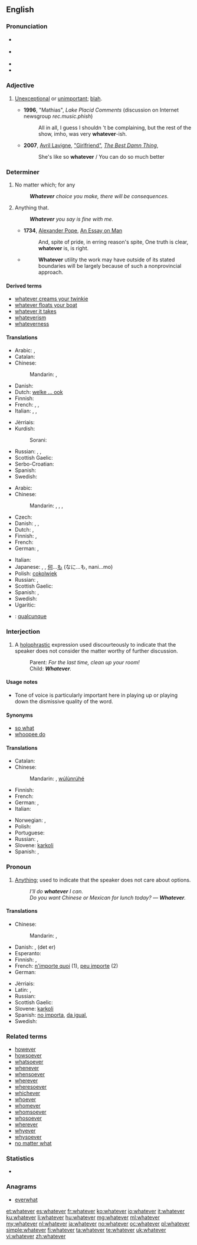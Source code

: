 ==English==

===Pronunciation===
* {{a|RP}} {{IPA|/ʍɒtˈɛvə/}}
* {{a|GenAm}} {{IPA|/wɑtˈɛvɚ/}}
* {{audio|en-us-whatever.ogg|Audio (US)}}
* {{rhymes|ɛvə(r)}}

===Adjective===
{{en-adj}}

# {{context|colloquial|lang=en}} [[unexceptional|Unexceptional]] or [[unimportant]]; [[blah]].
#* '''1996''', "Mathias", ''Lake Placid Comments'' (discussion on Internet newsgroup ''rec.music.phish'')
#*: All in all, I guess I shouldn 't be complaining, but the rest of the show, imho, was very '''whatever'''-ish.
#* '''2007''', [[w:Avril Lavigne|Avril Lavigne]], [[w:Girlfriend (Avril Lavigne song)|"Girlfriend"]], [[w:The Best Damn Thing|''The Best Damn Thing'']],
#*: She's like so '''whatever'''&nbsp;/ You can do so much better

===Determiner===
{{en-det}}

# No matter which; for any
#: '''''Whatever''' choice you make, there will be consequences.''
# {{context|relative|lang=en}} Anything that.
#: '''''Whatever''' you say is fine with me.''
#* '''1734''', [[w:Alexander Pope|Alexander Pope]], [[w:An Essay on Man|An Essay on Man]]
#*: And, spite of pride, in erring reason's spite, One truth is clear, '''whatever''' is, is right.
#* {{RQ:Schuster Hepaticae V|viii}}
#*: '''Whatever''' utility the work may have outside of its stated boundaries will be largely because of such a nonprovincial approach.

====Derived terms====
* [[whatever creams your twinkie]]
* [[whatever floats your boat]]
* [[whatever it takes]]
* [[whateverism]]
* [[whateverness]]

====Translations====
{{trans-top|no matter which; for any}}
* Arabic: {{t+|ar|أي|tr='ayy}},  {{t-|ar|أيما|tr='áyyamaa}}
* Catalan: {{t|ca|qualsevol}}
* Chinese:
*: Mandarin: {{t|cmn|不管怎樣|sc=Hani}},  {{t|cmn|不管怎样|tr=[[bùguǎn]] [[zěnyàng]]|sc=Hani}}
* Danish: {{t+|da|uanset}}
* Dutch: [[welke ... ook]]
* Finnish: {{t+|fi|tahansa|alt=minkä tahansa}}
* French: {{t+|fr|quel que soit}},  {{t+|fr|n'importe quel|m}},  {{t+|fr|n'importe quelle|f}}
* Italian: {{t+|it|qualunque}}, {{t+|it|qualsiasi}}, {{t+|it|qualsivoglia}}
{{trans-mid}}
* Jèrriais: {{tø|roa-jer|n'împorte tchi|alt=n'împorte tchi qu'}}
* Kurdish:
*: Sorani: {{t|ku|sc=ku-Arab|هه‌رچی}}
* Russian: {{t-|ru|какой бы ни|tr=kakój by ni}},  {{t+|ru|любой|tr=ljubój}},  {{t-|ru|какой бы то ни было|tr=kakój by to ní bylo}}
* Scottish Gaelic: {{t-|gd|ge be}}
* Serbo-Croatian: {{t-|sh|koji god}}
* Spanish: {{t+|es|cualquier|m|f}}
* Swedish: {{t-|sv|vad som helst}}
{{trans-bottom}}

{{trans-top|anything}}
* Arabic: {{t-|ar|أي شيء|tr='ayy shay'}}
* Chinese:
*: Mandarin: {{t|cmn|無論什麼|sc=Hani}},  {{t|cmn|无论什么|tr=[[wúlùn]] [[shénme]]|sc=Hani}}, {{t|cmn|無論何事|sc=Hani}},  {{t|cmn|无论何事|tr=[[wúlùn]] [[héshì]]|sc=Hani}}
* Czech: {{t-|cs|cokoli}}
* Danish: {{t-|da|hvad end}}, {{t-|da|alt hvad}}, {{t-|da|hvad som helst}}
* Dutch: {{t-|nl|maakt niet uit}}, {{t-|nl|het zal wel}}
* Finnish: {{t+|fi|tahansa|alt=mitä tahansa}}, {{t-|fi|mikä ikinä}}
* French: {{t+|fr|quoi que}}
* German: {{t-|de|was immer}},  {{t-|de|was auch immer}}
{{trans-mid}}
* Italian: {{t-|it|qualsiasi cosa}}
* Japanese: {{t-|ja|何でも|tr=なんでも, nan-demo}},  {{t-|ja|何事も|tr=なにごとも, nanigoto-mo}}, [[何]]...[[も]] (なに...も, nani...mo)
* Polish: [[cokolwiek]]
* Russian: {{t-|ru|всё, что|tr=vsjo, čto}} {{qualifier|read: vsjo, što}}, {{t+|ru|что бы ни|tr=čtó by ni}} {{qualifier|read: štó by ni}}
* Scottish Gaelic: {{t-|gd|ge be dè}}
* Spanish: {{t-|es|lo que sea que}}, {{t-|es|cualquier cosa que}}
* Swedish: {{t-|sv|vad som helst}}
* Ugaritic: {{tø|uga|𐎎𐎐𐎎|tr=mnm|sc=Ugar}}
{{trans-bottom}}

{{checktrans-top}}
* {{ttbc|ia}}: [[qualcunque]]
{{trans-mid}}
{{trans-bottom}}

===Interjection===
{{en-interj}}

# {{context|colloquial|dismissive|lang=en}} A [[holophrastic]] expression used discourteously to indicate that the speaker does not consider the matter worthy of further discussion.
#: Parent: ''For the last time, clean up your room!''
#: Child: '''''Whatever'''.''

====Usage notes====
* Tone of voice is particularly important here in playing up or playing down the dismissive quality of the word.

====Synonyms====
* [[so what]]
* [[whoopee do]]

====Translations====
{{trans-top|indicating the matter is not worthy of further discussion}}
* Catalan: {{t-|ca|el que tu diguis}}
* Chinese:
*: Mandarin:  {{t-|cmn|无论如何|sc=Hani}}, [[wúlùnrúhé]]
* Finnish: {{t-|fi|miten vain}}
* French: {{t+|fr|bof}}
* German: {{t-|de|wie dem auch sei}}, {{t|de|egal}}
* Italian: {{t-|it|vabbè}}
{{trans-mid}}
* Norwegian: {{t-|no|samma det!}}, {{qualifier|teenage slang}} {{t-|no|whatever!}}
* Polish: {{t-|pl|nieważne}}
* Portuguese: {{t-|pt|tanto faz}}
* Russian: {{t+|ru|всё равно|tr=vsjo ravnó}},  {{t-|ru|ну и ладно|tr=nu i ládno}}
* Slovene: [[karkoli]]
* Spanish: {{t-|es|como sea}}, {{t|es|filo}} {{qualifier|Chile}}
{{trans-bottom}}

===Pronoun===
{{en-pron}}

# [[anything|Anything]]; used to indicate that the speaker does not care about options.
#: ''I'll do '''whatever''' I can.''
#: ''Do you want Chinese or Mexican for lunch today? &mdash; '''Whatever'''.''

====Translations====
{{trans-top|anything}}
* Chinese:
*: Mandarin: {{t|cmn|無論什麼|sc=Hani}},  {{t|cmn|无论什么|tr=[[wúlùn]] [[shénme]]|sc=Hani}}
* Danish: {{t-|da|hvad som helst}}, (det er) {{t-|da|ligegyldigt}}
* Esperanto: {{t-|eo|kio ajn}}
* Finnish: {{t+|fi|tahansa|alt=mitä tahansa}}, {{t-|fi|mikä ikinä}}
* French: [[n'importe quoi]] (1), [[peu importe]] (2)
* German: {{t+|de|egal}}
{{trans-mid}}
* Jèrriais: {{tø|roa-jer|n'împorte tchi}}
* Latin: {{t+|la|quidquid}}, {{t+|la|quisquis}}
* Russian: {{t-|ru|что угодно|tr=čto ugódno}} {{qualifier|read: što ugódno}}
* Scottish Gaelic: {{t-|gd|ge be dè}}
* Slovene: [[karkoli]]
* Spanish: [[no importa]], [[da igual]], {{t-|es|lo que sea}}
* Swedish: {{t-|sv|vad som helst}}
{{trans-bottom}}

===Related terms===
* [[however]]
* [[howsoever]]
* [[whatsoever]]
* [[whenever]]
* [[whensoever]]
* [[wherever]]
* [[wheresoever]]
* [[whichever]]
* [[whoever]]
* [[whomever]]
* [[whomsoever]]
* [[whosoever]]
* [[wherever]]
* [[whyever]]
* [[whysoever]]
* [[no matter what]]

===Statistics===
* {{rank|George|influence|March|668|whatever|reach|secret|showed}}

===Anagrams===
* [[everwhat#English|everwhat]]

[[et:whatever]]
[[es:whatever]]
[[fr:whatever]]
[[ko:whatever]]
[[io:whatever]]
[[it:whatever]]
[[ku:whatever]]
[[li:whatever]]
[[hu:whatever]]
[[mg:whatever]]
[[ml:whatever]]
[[my:whatever]]
[[nl:whatever]]
[[ja:whatever]]
[[no:whatever]]
[[oc:whatever]]
[[pl:whatever]]
[[simple:whatever]]
[[fi:whatever]]
[[ta:whatever]]
[[te:whatever]]
[[uk:whatever]]
[[vi:whatever]]
[[zh:whatever]]